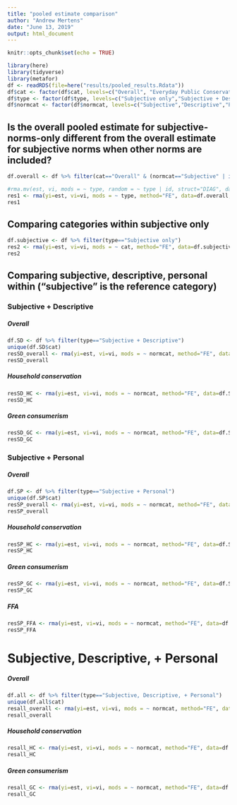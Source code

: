 ```yaml
---
title: "pooled estimate comparison"
author: "Andrew Mertens"
date: "June 13, 2019"
output: html_document
---
```


```r
knitr::opts_chunk$set(echo = TRUE)

library(here)
library(tidyverse)
library(metafor)
df <- readRDS(file=here("results/pooled_results.Rdata"))
df$cat <- factor(df$cat, levels=c("Overall", "Everyday Public Conservation", "Household conservation", "Green consumerism", "FFA" ))
df$type <- factor(df$type, levels=c("Subjective only","Subjective + Descriptive","Subjective + Personal", "Subjective, Descriptive, + Personal"))
df$normcat <- factor(df$normcat, levels=c("Subjective","Descriptive","Personal"))

```

## Is the overall pooled estimate for subjective-norms-only different from the overall estimate for subjective norms when other norms are included?


```r
df.overall <- df %>% filter(cat=="Overall" & (normcat=="Subjective" | is.na(normcat)))

#rma.mv(est, vi, mods = ~ type, random = ~ type | id, struct="DIAG", data=df.overall, digits=3)
res1 <- rma(yi=est, vi=vi, mods = ~ type, method="FE", data=df.overall, digits=3)
res1
```


## Comparing categories within subjective only

```r
df.subjective <- df %>% filter(type=="Subjective only") 
res2 <- rma(yi=est, vi=vi, mods = ~ cat, method="FE", data=df.subjective, digits=3)
res2
```

## Comparing subjective, descriptive, personal within ("subjective " is the reference category) 

### Subjective + Descriptive

##### Overall


```r
df.SD <- df %>% filter(type=="Subjective + Descriptive")
unique(df.SD$cat)
resSD_overall <- rma(yi=est, vi=vi, mods = ~ normcat, method="FE", data=df.SD[df.SD$cat=="Overall",], digits=3)
resSD_overall
```

##### Household conservation

```r
resSD_HC <- rma(yi=est, vi=vi, mods = ~ normcat, method="FE", data=df.SD[df.SD$cat=="Household conservation",], digits=3)
resSD_HC
```

##### Green consumerism

```r
resSD_GC <- rma(yi=est, vi=vi, mods = ~ normcat, method="FE", data=df.SD[df.SD$cat=="Green consumerism",], digits=3)
resSD_GC
```

### Subjective + Personal

##### Overall

```r
df.SP <- df %>% filter(type=="Subjective + Personal")
unique(df.SP$cat)
resSP_overall <- rma(yi=est, vi=vi, mods = ~ normcat, method="FE", data=df.SP[df.SP$cat=="Overall",], digits=3)
resSP_overall
```

##### Household conservation

```r
resSP_HC <- rma(yi=est, vi=vi, mods = ~ normcat, method="FE", data=df.SP[df.SP$cat=="Household conservation",], digits=3)
resSP_HC
```

##### Green consumerism

```r
resSP_GC <- rma(yi=est, vi=vi, mods = ~ normcat, method="FE", data=df.SP[df.SP$cat=="Green consumerism",], digits=3)
resSP_GC
```

##### FFA

```r
resSP_FFA <- rma(yi=est, vi=vi, mods = ~ normcat, method="FE", data=df.SP[df.SP$cat=="FFA",], digits=3)
resSP_FFA
```

# Subjective, Descriptive, + Personal

##### Overall


```r
df.all <- df %>% filter(type=="Subjective, Descriptive, + Personal")
unique(df.all$cat)
resall_overall <- rma(yi=est, vi=vi, mods = ~ normcat, method="FE", data=df.all[df.all$cat=="Overall",], digits=3)
resall_overall
```

##### Household conservation

```r
resall_HC <- rma(yi=est, vi=vi, mods = ~ normcat, method="FE", data=df.all[df.all$cat=="Household conservation",], digits=3)
resall_HC
```

##### Green consumerism

```r
resall_GC <- rma(yi=est, vi=vi, mods = ~ normcat, method="FE", data=df.all[df.all$cat=="Green consumerism",], digits=3)
resall_GC
```


